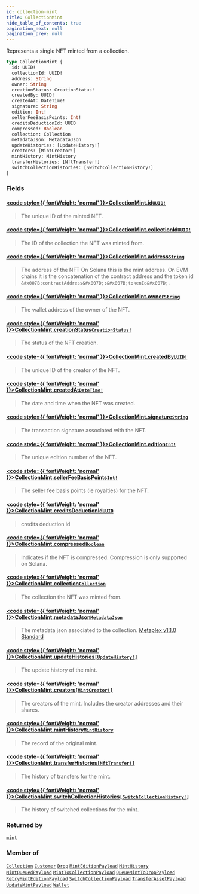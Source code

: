 ```yaml
---
id: collection-mint
title: CollectionMint
hide_table_of_contents: true
pagination_next: null
pagination_prev: null
---
```








Represents a single NFT minted from a collection.

```graphql
type CollectionMint {
  id: UUID!
  collectionId: UUID!
  address: String
  owner: String
  creationStatus: CreationStatus!
  createdBy: UUID!
  createdAt: DateTime!
  signature: String
  edition: Int!
  sellerFeeBasisPoints: Int!
  creditsDeductionId: UUID
  compressed: Boolean
  collection: Collection
  metadataJson: MetadataJson
  updateHistories: [UpdateHistory!]
  creators: [MintCreator!]
  mintHistory: MintHistory
  transferHistories: [NftTransfer!]
  switchCollectionHistories: [SwitchCollectionHistory!]
}
```


### Fields

#### [<code style={{ fontWeight: 'normal' }}>CollectionMint.<b>id</b></code>](#)<Bullet />[`UUID!`](/api/scalars/uuid) <Badge class="secondary" text="non-null"/> <Badge class="secondary" text="scalar"/>
> The unique ID of the minted NFT.
> 

#### [<code style={{ fontWeight: 'normal' }}>CollectionMint.<b>collectionId</b></code>](#)<Bullet />[`UUID!`](/api/scalars/uuid) <Badge class="secondary" text="non-null"/> <Badge class="secondary" text="scalar"/>
> The ID of the collection the NFT was minted from.
> 

#### [<code style={{ fontWeight: 'normal' }}>CollectionMint.<b>address</b></code>](#)<Bullet />[`String`](/api/scalars/string) <Badge class="secondary" text="scalar"/>
> The address of the NFT
On Solana this is the mint address.
On EVM chains it is the concatenation of the contract address and the token id `&#x007B;contractAddress&#x007D;:&#x007B;tokenId&#x007D;`.
> 

#### [<code style={{ fontWeight: 'normal' }}>CollectionMint.<b>owner</b></code>](#)<Bullet />[`String`](/api/scalars/string) <Badge class="secondary" text="scalar"/>
> The wallet address of the owner of the NFT.
> 

#### [<code style={{ fontWeight: 'normal' }}>CollectionMint.<b>creationStatus</b></code>](#)<Bullet />[`CreationStatus!`](/api/enums/creation-status) <Badge class="secondary" text="non-null"/> <Badge class="secondary" text="enum"/>
> The status of the NFT creation.
> 

#### [<code style={{ fontWeight: 'normal' }}>CollectionMint.<b>createdBy</b></code>](#)<Bullet />[`UUID!`](/api/scalars/uuid) <Badge class="secondary" text="non-null"/> <Badge class="secondary" text="scalar"/>
> The unique ID of the creator of the NFT.
> 

#### [<code style={{ fontWeight: 'normal' }}>CollectionMint.<b>createdAt</b></code>](#)<Bullet />[`DateTime!`](/api/scalars/date-time) <Badge class="secondary" text="non-null"/> <Badge class="secondary" text="scalar"/>
> The date and time when the NFT was created.
> 

#### [<code style={{ fontWeight: 'normal' }}>CollectionMint.<b>signature</b></code>](#)<Bullet />[`String`](/api/scalars/string) <Badge class="secondary" text="scalar"/>
> The transaction signature associated with the NFT.
> 

#### [<code style={{ fontWeight: 'normal' }}>CollectionMint.<b>edition</b></code>](#)<Bullet />[`Int!`](/api/scalars/int) <Badge class="secondary" text="non-null"/> <Badge class="secondary" text="scalar"/>
> The unique edition number of the NFT.
> 

#### [<code style={{ fontWeight: 'normal' }}>CollectionMint.<b>sellerFeeBasisPoints</b></code>](#)<Bullet />[`Int!`](/api/scalars/int) <Badge class="secondary" text="non-null"/> <Badge class="secondary" text="scalar"/>
> The seller fee basis points (ie royalties) for the NFT.
> 

#### [<code style={{ fontWeight: 'normal' }}>CollectionMint.<b>creditsDeductionId</b></code>](#)<Bullet />[`UUID`](/api/scalars/uuid) <Badge class="secondary" text="scalar"/>
> credits deduction id
> 

#### [<code style={{ fontWeight: 'normal' }}>CollectionMint.<b>compressed</b></code>](#)<Bullet />[`Boolean`](/api/scalars/boolean) <Badge class="secondary" text="scalar"/>
> Indicates if the NFT is compressed. Compression is only supported on Solana.
> 

#### [<code style={{ fontWeight: 'normal' }}>CollectionMint.<b>collection</b></code>](#)<Bullet />[`Collection`](/api/objects/collection) <Badge class="secondary" text="object"/>
> The collection the NFT was minted from.
> 

#### [<code style={{ fontWeight: 'normal' }}>CollectionMint.<b>metadataJson</b></code>](#)<Bullet />[`MetadataJson`](/api/objects/metadata-json) <Badge class="secondary" text="object"/>
> The metadata json associated to the collection.
[Metaplex v1.1.0 Standard](https://docs.metaplex.com/programs/token-metadata/token-standard)
> 

#### [<code style={{ fontWeight: 'normal' }}>CollectionMint.<b>updateHistories</b></code>](#)<Bullet />[`[UpdateHistory!]`](/api/objects/update-history) <Badge class="secondary" text="list"/> <Badge class="secondary" text="object"/>
> The update history of the mint.
> 

#### [<code style={{ fontWeight: 'normal' }}>CollectionMint.<b>creators</b></code>](#)<Bullet />[`[MintCreator!]`](/api/objects/mint-creator) <Badge class="secondary" text="list"/> <Badge class="secondary" text="object"/>
> The creators of the mint. Includes the creator addresses and their shares.
> 

#### [<code style={{ fontWeight: 'normal' }}>CollectionMint.<b>mintHistory</b></code>](#)<Bullet />[`MintHistory`](/api/objects/mint-history) <Badge class="secondary" text="object"/>
> The record of the original mint.
> 

#### [<code style={{ fontWeight: 'normal' }}>CollectionMint.<b>transferHistories</b></code>](#)<Bullet />[`[NftTransfer!]`](/api/objects/nft-transfer) <Badge class="secondary" text="list"/> <Badge class="secondary" text="object"/>
> The history of transfers for the mint.
> 

#### [<code style={{ fontWeight: 'normal' }}>CollectionMint.<b>switchCollectionHistories</b></code>](#)<Bullet />[`[SwitchCollectionHistory!]`](/api/objects/switch-collection-history) <Badge class="secondary" text="list"/> <Badge class="secondary" text="object"/>
> The history of switched collections for the mint.
> 



### Returned by

[`mint`](/api/queries/mint)  <Badge class="secondary" text="query"/>

### Member of

[`Collection`](/api/objects/collection)  <Badge class="secondary" text="object"/><Bullet />[`Customer`](/api/objects/customer)  <Badge class="secondary" text="object"/><Bullet />[`Drop`](/api/objects/drop)  <Badge class="secondary" text="object"/><Bullet />[`MintEditionPayload`](/api/objects/mint-edition-payload)  <Badge class="secondary" text="object"/><Bullet />[`MintHistory`](/api/objects/mint-history)  <Badge class="secondary" text="object"/><Bullet />[`MintQueuedPayload`](/api/objects/mint-queued-payload)  <Badge class="secondary" text="object"/><Bullet />[`MintToCollectionPayload`](/api/objects/mint-to-collection-payload)  <Badge class="secondary" text="object"/><Bullet />[`QueueMintToDropPayload`](/api/objects/queue-mint-to-drop-payload)  <Badge class="secondary" text="object"/><Bullet />[`RetryMintEditionPayload`](/api/objects/retry-mint-edition-payload)  <Badge class="secondary" text="object"/><Bullet />[`SwitchCollectionPayload`](/api/objects/switch-collection-payload)  <Badge class="secondary" text="object"/><Bullet />[`TransferAssetPayload`](/api/objects/transfer-asset-payload)  <Badge class="secondary" text="object"/><Bullet />[`UpdateMintPayload`](/api/objects/update-mint-payload)  <Badge class="secondary" text="object"/><Bullet />[`Wallet`](/api/objects/wallet)  <Badge class="secondary" text="object"/>



